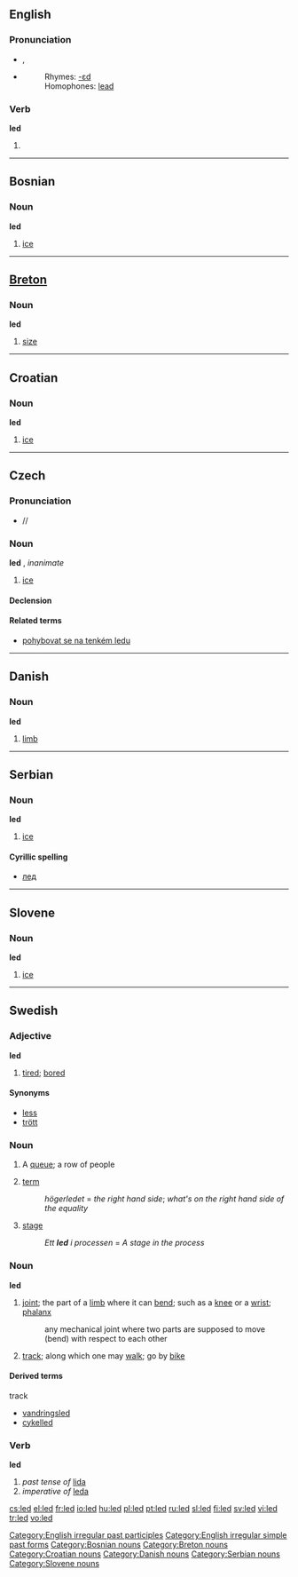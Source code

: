 {{see|LED}}
==English==

{{rank|natural|laid|cold|518|led|low|American|bad}}

===Pronunciation===
*{{IPA|/'lεd/}}, {{SAMPA|/"lEd/}}
*{{audio|en-us-led.ogg|Audio (US)}}
*:Rhymes: [[Rhymes:English:-ɛd|-ɛd]]
*:Homophones: [[lead]]

===Verb===
'''led'''

# {{past of|lead}}

<!--these belong on the page for "lead"--====Translations====
{{top}}
*Dutch: [[leidde]], [[leidden]]
*Indonesian: [[pimpin|memimpin]]
*Japanese: [[導いた]] ([[みちびいた]], michibiita)
{{mid}}
*Serbian: [[vodio]]
*Swedish: [[ledde]]
{{bottom}}====Translations====
{{top}}
*Dutch: [[geleid]]
*Indonesian: [[pimpin|memimpin]], [[pimpin|dipimpin]]
{{mid}}
*Japanese: [[導いた]] ([[みちびいた]], michibiita); [[導かれる]] ([[みちびかれる]], michibikareru); [[導かれた]] ([[みちびかれた]], michibikareta)
*Swedish: [[lett]]
{{bottom}}-->

[[Category:English irregular past participles]]
[[Category:English irregular simple past forms]]

----

==Bosnian==

===Noun===
'''led''' {{m}}

# [[ice]]

[[Category:Bosnian nouns]]

----

==[[Breton]]==

===Noun===
'''led''' {{m}}

# [[size]]

[[Category:Breton nouns]]

----

==Croatian==

===Noun===
'''led''' {{m}}

# [[ice]]

[[Category:Croatian nouns]]

----

==Czech==

===Pronunciation===
* /{{IPA|lɛt}}/

===Noun===
'''led''' {{m}}, ''inanimate''

# [[ice]]

====Declension====
{{cs-noun|led|ledu|ledu|led|lede|ledu|ledem|ledy|ledů|ledům|ledy|ledy|ledech|ledy}}

====Related terms====
* [[pohybovat se na tenkém ledu]]

----

==Danish==

===Noun===
'''led'''

# [[limb]]

[[Category:Danish nouns]]

----

==Serbian==

===Noun===
'''led''' {{m}}

# [[ice]]

====Cyrillic spelling====
*[[лед#Serbian|лед]]

[[Category:Serbian nouns]]

----

==Slovene==

===Noun===
'''led''' {{m}}

# [[ice]]

[[Category:Slovene nouns]]

----

==Swedish==

===Adjective===
{{sv-adj-reg|2=lett}}
'''led'''

# [[tired]]; [[bored]]

====Synonyms====
*[[less]]
*[[trött]]

===Noun===
{{sv-noun-n-zero|}}

# A [[queue]]; a row of people
# {{mathematics|lang=sv}} [[term]]
#: ''högerledet'' = ''the right hand side''; ''what's on the right hand side of the equality''
# [[stage]]
#: ''Ett '''led''' i processen'' = ''A stage in the process''

===Noun===
{{sv-noun-reg-r-c|2=lede}}
'''led''' {{c}}

# [[joint]]; the part of a [[limb]] where it can [[bend]]; such as a [[knee]] or a [[wrist]]; [[phalanx]]
#: any mechanical joint where two parts are supposed to move (bend) with respect to each other
# [[track]]; along which one may [[walk]]; go by [[bike]]

====Derived terms====
;track
*[[vandringsled]]
*[[cykelled]]

===Verb===
'''led'''

# ''past tense of'' [[lida]]
# ''imperative of'' [[leda]]

[[cs:led]]
[[el:led]]
[[fr:led]]
[[io:led]]
[[hu:led]]
[[pl:led]]
[[pt:led]]
[[ru:led]]
[[sl:led]]
[[fi:led]]
[[sv:led]]
[[vi:led]]
[[tr:led]]
[[vo:led]]